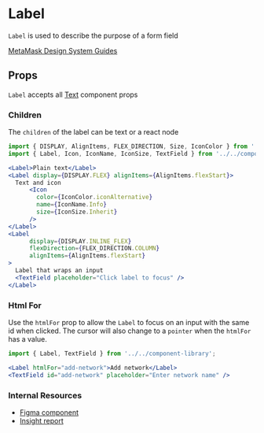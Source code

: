 


# Label

`Label` is used to describe the purpose of a form field

[MetaMask Design System Guides](https://www.notion.so/MetaMask-Design-System-Guides-Design-f86ecc914d6b4eb6873a122b83c12940)

<Canvas>
  <Story id="components-componentlibrary-label--default-story" />
</Canvas>

## Props

<ArgTypes of={Label} />

`Label` accepts all [Text](/docs/components-componentlibrary-text--default-story#props) component props

<ArgTypes of={Text} />

### Children

The `children` of the label can be text or a react node

<Canvas>
  <Story id="components-componentlibrary-label--children" />
</Canvas>

```jsx
import { DISPLAY, AlignItems, FLEX_DIRECTION, Size, IconColor } from '../../../helpers/constants/design-system';
import { Label, Icon, IconName, IconSize, TextField } from '../../component-library';

<Label>Plain text</Label>
<Label display={DISPLAY.FLEX} alignItems={AlignItems.flexStart}>
  Text and icon
      <Icon
        color={IconColor.iconAlternative}
        name={IconName.Info}
        size={IconSize.Inherit}
      />
</Label>
<Label
      display={DISPLAY.INLINE_FLEX}
      flexDirection={FLEX_DIRECTION.COLUMN}
      alignItems={AlignItems.flexStart}
>
  Label that wraps an input
  <TextField placeholder="Click label to focus" />
</Label>
```

### Html For

Use the `htmlFor` prop to allow the `Label` to focus on an input with the same id when clicked. The cursor will also change to a `pointer` when the `htmlFor` has a value.

<Canvas>
  <Story id="components-componentlibrary-label--html-for" />
</Canvas>

```jsx
import { Label, TextField } from '../../component-library';

<Label htmlFor="add-network">Add network</Label>
<TextField id="add-network" placeholder="Enter network name" />
```

### Internal Resources

- [Figma component](https://www.figma.com/file/HKpPKij9V3TpsyMV1TpV7C/branch/7uyrueQIFQBLqo9uzkxclr/DS-Components?node-id=13879%3A38076&t=dBHjnJTMSVE8N2UP-1)
- [Insight report](https://www.figma.com/file/aGW8sk6X6Jf9ac0MRMD4kX/TextField-Audit?node-id=282%3A22&t=ZgCGFwGOBmOwQR5c-1)
